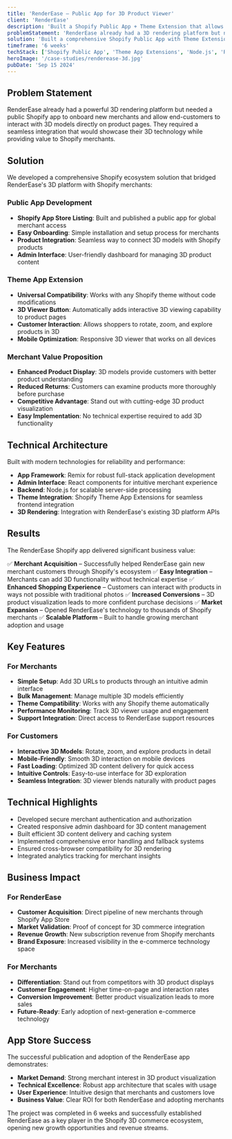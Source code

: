 ```yaml
---
title: 'RenderEase – Public App for 3D Product Viewer'
client: 'RenderEase'
description: 'Built a Shopify Public App + Theme Extension that allows merchants to add 3D product URLs and enables customers to interact with 3D models on product pages, helping RenderEase gain new merchant customers.'
problemStatement: 'RenderEase already had a 3D rendering platform but needed a public Shopify app to onboard new merchants and allow end-customers to interact with 3D models on product pages.'
solution: 'Built a comprehensive Shopify Public App with Theme Extension, allowing merchants to add 3D product URLs and customers to view interactive 3D models directly on product detail pages.'
timeframe: '6 weeks'
techStack: ['Shopify Public App', 'Theme App Extensions', 'Node.js', 'React', 'Remix']
heroImage: '/case-studies/renderease-3d.jpg'
pubDate: 'Sep 15 2024'
---
```


## Problem Statement

RenderEase already had a powerful 3D rendering platform but needed a public Shopify app to onboard new merchants and allow end-customers to interact with 3D models directly on product pages. They required a seamless integration that would showcase their 3D technology while providing value to Shopify merchants.

## Solution

We developed a comprehensive Shopify ecosystem solution that bridged RenderEase's 3D platform with Shopify merchants:

### Public App Development

- **Shopify App Store Listing**: Built and published a public app for global merchant access
- **Easy Onboarding**: Simple installation and setup process for merchants
- **Product Integration**: Seamless way to connect 3D models with Shopify products
- **Admin Interface**: User-friendly dashboard for managing 3D product content

### Theme App Extension

- **Universal Compatibility**: Works with any Shopify theme without code modifications
- **3D Viewer Button**: Automatically adds interactive 3D viewing capability to product pages
- **Customer Interaction**: Allows shoppers to rotate, zoom, and explore products in 3D
- **Mobile Optimization**: Responsive 3D viewer that works on all devices

### Merchant Value Proposition

- **Enhanced Product Display**: 3D models provide customers with better product understanding
- **Reduced Returns**: Customers can examine products more thoroughly before purchase
- **Competitive Advantage**: Stand out with cutting-edge 3D product visualization
- **Easy Implementation**: No technical expertise required to add 3D functionality

## Technical Architecture

Built with modern technologies for reliability and performance:

- **App Framework**: Remix for robust full-stack application development
- **Admin Interface**: React components for intuitive merchant experience
- **Backend**: Node.js for scalable server-side processing
- **Theme Integration**: Shopify Theme App Extensions for seamless frontend integration
- **3D Rendering**: Integration with RenderEase's existing 3D platform APIs

## Results

The RenderEase Shopify app delivered significant business value:

✅ **Merchant Acquisition** – Successfully helped RenderEase gain new merchant customers through Shopify's ecosystem
✅ **Easy Integration** – Merchants can add 3D functionality without technical expertise
✅ **Enhanced Shopping Experience** – Customers can interact with products in ways not possible with traditional photos
✅ **Increased Conversions** – 3D product visualization leads to more confident purchase decisions
✅ **Market Expansion** – Opened RenderEase's technology to thousands of Shopify merchants
✅ **Scalable Platform** – Built to handle growing merchant adoption and usage

## Key Features

### For Merchants
- **Simple Setup**: Add 3D URLs to products through an intuitive admin interface
- **Bulk Management**: Manage multiple 3D models efficiently
- **Theme Compatibility**: Works with any Shopify theme automatically
- **Performance Monitoring**: Track 3D viewer usage and engagement
- **Support Integration**: Direct access to RenderEase support resources

### For Customers
- **Interactive 3D Models**: Rotate, zoom, and explore products in detail
- **Mobile-Friendly**: Smooth 3D interaction on mobile devices
- **Fast Loading**: Optimized 3D content delivery for quick access
- **Intuitive Controls**: Easy-to-use interface for 3D exploration
- **Seamless Integration**: 3D viewer blends naturally with product pages

## Technical Highlights

- Developed secure merchant authentication and authorization
- Created responsive admin dashboard for 3D content management
- Built efficient 3D content delivery and caching system
- Implemented comprehensive error handling and fallback systems
- Ensured cross-browser compatibility for 3D rendering
- Integrated analytics tracking for merchant insights

## Business Impact

### For RenderEase
- **Customer Acquisition**: Direct pipeline of new merchants through Shopify App Store
- **Market Validation**: Proof of concept for 3D commerce integration
- **Revenue Growth**: New subscription revenue from Shopify merchants
- **Brand Exposure**: Increased visibility in the e-commerce technology space

### For Merchants
- **Differentiation**: Stand out from competitors with 3D product displays
- **Customer Engagement**: Higher time-on-page and interaction rates
- **Conversion Improvement**: Better product visualization leads to more sales
- **Future-Ready**: Early adoption of next-generation e-commerce technology

## App Store Success

The successful publication and adoption of the RenderEase app demonstrates:

- **Market Demand**: Strong merchant interest in 3D product visualization
- **Technical Excellence**: Robust app architecture that scales with usage
- **User Experience**: Intuitive design that merchants and customers love
- **Business Value**: Clear ROI for both RenderEase and adopting merchants

The project was completed in 6 weeks and successfully established RenderEase as a key player in the Shopify 3D commerce ecosystem, opening new growth opportunities and revenue streams.